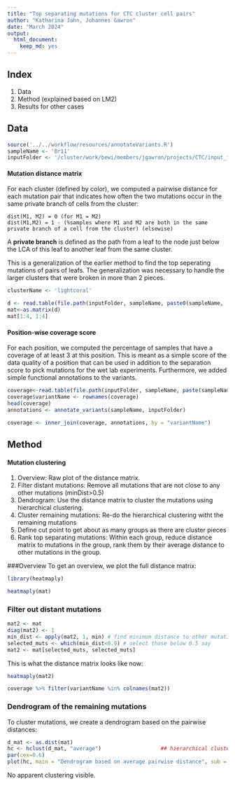```yaml
---
title: "Top separating mutations for CTC cluster cell pairs"
author: "Katharina Jahn, Johannes Gawron"
date: "March 2024"
output:
  html_document:
    keep_md: yes
---
```


## Index

1. Data
2. Method (explained based on LM2)
3. Results for other cases


## Data 

```r
source('../../workflow/resources/annotateVariants.R')
sampleName <- 'Br11'
inputFolder <- '/cluster/work/bewi/members/jgawron/projects/CTC/input_folder'
```

#### Mutation distance matrix
For each cluster (defined by color), we computed a pairwise distance for each mutation pair that indicates how often the two mutations occur in the same private branch of cells from the cluster:

	dist(M1, M2) = 0 (for M1 = M2)
	dist(M1,M2) = 1 - (%samples where M1 and M2 are both in the same private branch of a cell from the cluster) (elsewise)
	
A **private branch** is defined as the path from a leaf to the node just below the LCA of this leaf to another leaf from the same cluster.

This is a generalization of the earlier method to find the top seperating mutations of pairs of leafs. The generalization was necessary to handle the larger clusters that were broken in more than 2 pieces.

```r
clusterName <- 'lightcoral'

d <- read.table(file.path(inputFolder, sampleName, paste0(sampleName, '_postSampling_',clusterName,'.txt') ),header=TRUE,sep="\t", stringsAsFactors=F, row.names=1)
mat<-as.matrix(d)
mat[1:4, 1:4]
```

#### Position-wise coverage score
For each position, we computed the percentage of samples that have a coverage of at least 3 at this position. This is meant as a simple score of the data quality of a position that can be used in addition to the separation score to pick mutations for the wet lab experiments. Furthermore, we added simple functional annotations to the variants.

```r
coverage<-read.table(file.path(inputFolder, sampleName, paste(sampleName, 'covScore.txt', sep = '_')),header=TRUE,sep="\t", stringsAsFactors=F, row.names=1)
coverage$variantName <- rownames(coverage)
head(coverage)
annotations <- annotate_variants(sampleName, inputFolder)

coverage <- inner_join(coverage, annotations, by = "variantName")

```

## Method
#### Mutation clustering
1. Overview: Raw plot of the distance matrix.
2. Filter distant mutations: Remove all mutations that are not close to any other mutations (minDist>0.5)
3. Dendrogram: Use the distance matrix to cluster the mutations using hierarchical clustering.
4. Cluster remaining mutations: Re-do the hierarchical clustering witht the remaining mutations
5. Define cut point to get about as many groups as there are cluster pieces
6. Rank top separating mutations: Within each group, reduce distance matrix to mutations in the group, rank them by their average distance to other mutations in the group.


###Overview
To get an overview, we plot the full distance matrix:

```r
library(heatmaply)

heatmaply(mat)
```


### Filter out distant mutations

```r
mat2 <- mat
diag(mat2) <- 1
min_dist <- apply(mat2, 1, min) # find minimum distance to other mutations
selected_muts <- which(min_dist<0.9) # select those below 0.5 say
mat2 <- mat[selected_muts, selected_muts]
```


This is what the distance matrix looks like now:

```r
heatmaply(mat2)
```

```r
coverage %>% filter(variantName %in% colnames(mat2))
```


### Dendrogram of the remaining mutations

To cluster mutations, we create a dendrogram based on the pairwise distances:
```r
d_mat <- as.dist(mat)
hc <- hclust(d_mat, "average")                   ## hierarchical clustering of mutations based on distance matrix
par(cex=0.6)
plot(hc, main = "Dendrogram based on average pairwise distance", sub = "", xlab = "Separating mutations")
```


No apparent clustering visible.
